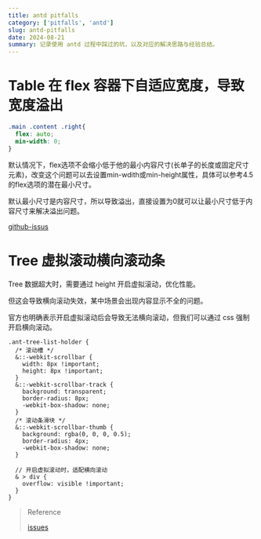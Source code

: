 ```yaml
---
title: antd pitfalls
category: ['pitfalls', 'antd']
slug: antd-pitfalls
date: 2024-08-21
summary: 记录使用 antd 过程中踩过的坑，以及对应的解决思路与经验总结。
---
```


# Table 在 flex 容器下自适应宽度，导致宽度溢出

```css
.main .content .right{
  flex: auto;
  min-width: 0;
}
```

默认情况下，flex选项不会缩小低于他的最小内容尺寸(长单子的长度或固定尺寸元素)，改变这个问题可以去设置min-wdith或min-height属性，具体可以参考4.5的flex选项的潜在最小尺寸。

默认最小尺寸是内容尺寸，所以导致溢出，直接设置为0就可以让最小尺寸低于内容尺寸来解决溢出问题。

[github-issus](https://github.com/ant-design/ant-design/issues/28158#issuecomment-737648133)

# Tree 虚拟滚动横向滚动条

Tree 数据超大时，需要通过 height 开启虚拟滚动，优化性能。

但这会导致横向滚动失效，某中场景会出现内容显示不全的问题。

官方也明确表示开启虚拟滚动后会导致无法横向滚动，但我们可以通过 css 强制开启横向滚动。

```less
.ant-tree-list-holder {
  /* 滚动槽 */
  &::-webkit-scrollbar {
    width: 8px !important;
    height: 8px !important;
  }
  &::-webkit-scrollbar-track {
    background: transparent;
    border-radius: 8px;
    -webkit-box-shadow: none;
  }
  /* 滚动条滑块 */
  &::-webkit-scrollbar-thumb {
    background: rgba(0, 0, 0, 0.5);
    border-radius: 4px;
    -webkit-box-shadow: none;
  }

  // 开启虚拟滚动时，适配横向滚动
  & > div {
    overflow: visible !important;
  }
}
```

> Reference
> 
> [issues](https://github.com/ant-design/ant-design/issues/31226)